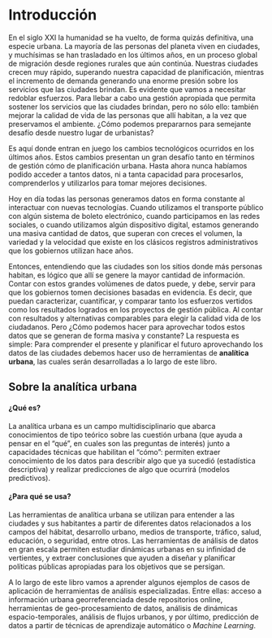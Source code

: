 # Introducción {#intro}

<div class=text-justify>

En el siglo XXI la humanidad se ha vuelto, de forma quizás definitiva, una especie urbana. La mayoría de las personas del planeta viven en ciudades, y muchísimas se han trasladado en los últimos años, en un proceso global de migración desde regiones rurales que aún continúa. Nuestras ciudades crecen muy rápido, superando nuestra capacidad de planificación, mientras el incremento de demanda generando una enorme presión sobre los servicios que las ciudades brindan. Es evidente que vamos a necesitar redoblar esfuerzos. Para llebar a cabo una gestión apropiada que permita sostener los servicios que las ciudades brindan, pero no sólo ello: también mejorar la calidad de vida de las personas que allí habitan, a la vez que preservamos el ambiente. ¿Cómo podemos prepararnos para semejante desafío desde nuestro lugar de urbanistas?

Es aquí donde entran en juego los cambios tecnológicos ocurridos en los últimos años. Estos cambios presentan un gran desafío tanto en términos de gestión cómo de planificación urbana. Hasta ahora nunca habíamos podido acceder a tantos datos, ni a tanta capacidad para procesarlos, comprenderlos y utilizarlos para tomar mejores decisiones.

Hoy en día todas las personas generamos datos en forma constante al interactuar con nuevas tecnologías. Cuando utilizamos el transporte público con algún sistema de boleto electrónico, cuando participamos en las redes sociales, o cuando utilizamos algún dispositivo digital, estamos generando una masiva cantidad de datos, que superan con creces el volumen, la variedad y la velocidad que existe en los clásicos registros administrativos que los gobiernos utilizan hace años.

Entonces, entendiendo que las ciudades son los sitios donde más personas habitan, es lógico que allí se genere la mayor cantidad de información. Contar con estos grandes volúmenes de datos puede, y debe, servir para que los gobiernos tomen decisiones basadas en evidencia. Es decir, que puedan caracterizar, cuantificar, y comparar tanto los esfuerzos vertidos como los resultados logrados en los proyectos de gestión pública. Al contar con  resultados y alternativas comparables para elegir  la calidad vida de los ciudadanos. Pero ¿Cómo podemos hacer para aprovechar todos estos datos que se generan de forma masiva y constante? La respuesta es simple: Para comprender el presente y planificar el futuro aprovechando los datos de las ciudades debemos hacer uso de herramientas de **analítica urbana**, las cuales serán desarrolladas a lo largo de este libro. 

</div>

## Sobre la analítica urbana

#### ¿Qué es?

<div class=text-justify>

La analítica urbana es un campo multidisciplinario que abarca conocimientos de tipo teórico sobre las cuestión urbana (que ayuda a pensar en el "qué", en cuales son las preguntas de interés) junto a  capacidades técnicas que habilitan el "cómo": permiten extraer conocimiento de los datos para describir algo que ya sucedió (estadística descriptiva) y realizar predicciones de algo que ocurrirá (modelos predictivos). 

</div>

#### ¿Para qué se usa?

<div class=text-justify>


Las herramientas de analítica urbana se utilizan para entender a las ciudades y sus habitantes a partir de diferentes datos relacionados a los campos del hábitat, desarrollo urbano, medios de transporte, tráfico, salud, educación, o seguridad, entre otros. Las herramientas de análisis de datos en gran escala permiten estudiar dinámicas urbanas en su infinidad de vertientes, y extraer conclusiones que ayuden a diseñar y planificar políticas públicas apropiadas para los objetivos que se persigan.

A lo largo de este libro vamos a aprender algunos ejemplos de casos de aplicación de herramientas de análisis especializadas. Entre ellas: acceso a información urbana georreferenciada desde repositorios online, herramientas de geo-procesamiento de datos, análisis de dinámicas espacio-temporales, análisis de flujos urbanos, y por último, predicción de datos a partir de técnicas de aprendizaje automático o _Machine Learning_.

</div>

